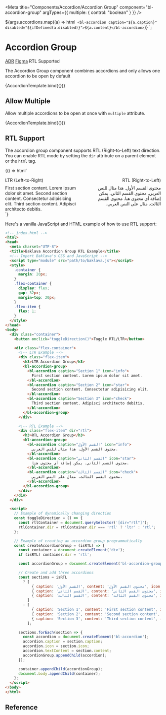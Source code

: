 
<Meta
  title="Components/Accordion/Accordion Group"
  component="bl-accordion-group"
  argTypes={{
    multiple: { control: "boolean" }
  }}
/>

  <bl-accordion-group multiple="${ifDefined(args.multiple)}">${args.accordions.map((a) => html`
    <bl-accordion caption="${a.caption}" disabled="${ifDefined(a.disabled)}">${a.content}</bl-accordion>`)}
  </bl-accordion-group>`;

# Accordion Group

<bl-badge icon="document">[ADR](https://github.com/Trendyol/baklava/issues/739)</bl-badge>
<bl-badge
  icon="puzzle">[Figma](https://www.figma.com/file/RrcLH0mWpIUy4vwuTlDeKN/Baklava-Design-Guide?type=design&node-id=15548%3A20910)</bl-badge>
<bl-badge icon="check_fill">RTL Supported</bl-badge>

The Accordion Group component combines accordions and only allows one accordion to be open by default

<Canvas>
  <Story name="Basic Usage" args={{accordions: [{caption: "Toggle Me", content: "Lorem ipsum dolor sit amet, consectetur adipisicing elit. Aut consectetur deserunt dolores eaque facere quisquam reprehenderit saepe sequi temporibus veniam!"}, {caption: "Disabled", content: "Lorem ipsum dolor sit amet, consectetur adipisicing elit. Aut consectetur deserunt dolores eaque facere quisquam reprehenderit saepe sequi temporibus veniam!", disabled: true}, {caption: "Toggle Me 2", content: "Lorem ipsum dolor sit amet, consectetur adipisicing elit. Aut consectetur deserunt dolores eaque facere quisquam reprehenderit saepe sequi temporibus veniam!"}, {caption: "Toggle Me 3", content: "Lorem ipsum dolor sit amet, consectetur adipisicing elit. Aut consectetur deserunt dolores eaque facere quisquam reprehenderit saepe sequi temporibus veniam!"}]}}>
    {AccordionTemplate.bind({})}
  </Story>
</Canvas>

## Allow Multiple

Allow multiple accordions to be open at once with `multiple` attribute.

<Canvas>
  <Story name="Allow Multiple" args={{multiple: true, accordions: [{caption: "Toggle Me", content: "Lorem ipsum dolor sit amet, consectetur adipisicing elit. Aut consectetur deserunt dolores eaque facere quisquam reprehenderit saepe sequi temporibus veniam!"}, {caption: "Disabled", content: "Lorem ipsum dolor sit amet, consectetur adipisicing elit. Aut consectetur deserunt dolores eaque facere quisquam reprehenderit saepe sequi temporibus veniam!", disabled: true}, {caption: "Toggle Me 2", content: "Lorem ipsum dolor sit amet, consectetur adipisicing elit. Aut consectetur deserunt dolores eaque facere quisquam reprehenderit saepe sequi temporibus veniam!"}, {caption: "Toggle Me 3", content: "Lorem ipsum dolor sit amet, consectetur adipisicing elit. Aut consectetur deserunt dolores eaque facere quisquam reprehenderit saepe sequi temporibus veniam!"}]}}>
    {AccordionTemplate.bind({})}
  </Story>
</Canvas>

## RTL Support

The accordion group component supports RTL (Right-to-Left) text direction. You can enable RTL mode by setting the `dir` attribute on a parent element or the `html` tag.

<Canvas>
  <Story name="RTL Support">
    {() => html`
      <div style="display: flex; gap: 32px;">
        <div style="flex: 1;">
          <p style="margin-bottom: 8px;">LTR (Left-to-Right)</p>
          <bl-accordion-group>
            <bl-accordion caption="Section 1" icon="info">
              First section content. Lorem ipsum dolor sit amet.
            </bl-accordion>
            <bl-accordion caption="Section 2" icon="star">
              Second section content. Consectetur adipisicing elit.
            </bl-accordion>
            <bl-accordion caption="Section 3" icon="check">
              Third section content. Adipisci architecto debitis.
            </bl-accordion>
          </bl-accordion-group>
        </div>
        <div style="flex: 1;" dir="rtl">
          <p style="margin-bottom: 8px;">RTL (Right-to-Left)</p>
          <bl-accordion-group>
            <bl-accordion caption="القسم الأول" icon="info">
              محتوى القسم الأول. هذا مثال للنص العربي.
            </bl-accordion>
            <bl-accordion caption="القسم الثاني" icon="star">
              محتوى القسم الثاني. يمكن إضافة أي محتوى هنا.
            </bl-accordion>
            <bl-accordion caption="القسم الثالث" icon="check">
              محتوى القسم الثالث. مثال على النص العربي.
            </bl-accordion>
          </bl-accordion-group>
        </div>
      </div>
    `}
  </Story>
</Canvas>

Here's a vanilla JavaScript and HTML example of how to use RTL support:

```html
<!-- index.html -->
<html>
<head>
  <meta charset="UTF-8">
  <title>Baklava Accordion Group RTL Example</title>
  <!-- Import Baklava's CSS and JavaScript -->
  <script type="module" src="path/to/baklava.js"></script>
  <style>
    .container {
      margin: 20px;
    }
    .flex-container {
      display: flex;
      gap: 32px;
      margin-top: 20px;
    }
    .flex-item {
      flex: 1;
    }
  </style>
</head>
<body>
  <div class="container">
    <button onclick="toggleDirection()">Toggle RTL/LTR</button>

    <div class="flex-container">
      <!-- LTR Example -->
      <div class="flex-item">
        <h3>LTR Accordion Group</h3>
        <bl-accordion-group>
          <bl-accordion caption="Section 1" icon="info">
            First section content. Lorem ipsum dolor sit amet.
          </bl-accordion>
          <bl-accordion caption="Section 2" icon="star">
            Second section content. Consectetur adipisicing elit.
          </bl-accordion>
          <bl-accordion caption="Section 3" icon="check">
            Third section content. Adipisci architecto debitis.
          </bl-accordion>
        </bl-accordion-group>
      </div>

      <!-- RTL Example -->
      <div class="flex-item" dir="rtl">
        <h3>RTL Accordion Group</h3>
        <bl-accordion-group>
          <bl-accordion caption="القسم الأول" icon="info">
            محتوى القسم الأول. هذا مثال للنص العربي.
          </bl-accordion>
          <bl-accordion caption="القسم الثاني" icon="star">
            محتوى القسم الثاني. يمكن إضافة أي محتوى هنا.
          </bl-accordion>
          <bl-accordion caption="القسم الثالث" icon="check">
            محتوى القسم الثالث. مثال على النص العربي.
          </bl-accordion>
        </bl-accordion-group>
      </div>
    </div>
  </div>

  <script>
    // Example of dynamically changing direction
    const toggleDirection = () => {
      const rtlContainer = document.querySelector('[dir="rtl"]');
      rtlContainer.dir = rtlContainer.dir === 'rtl' ? 'ltr' : 'rtl';
    };

    // Example of creating an accordion group programmatically
    const createAccordionGroup = (isRTL) => {
      const container = document.createElement('div');
      if (isRTL) container.dir = 'rtl';

      const accordionGroup = document.createElement('bl-accordion-group');

      // Create and add three accordions
      const sections = isRTL
        ? [
            { caption: 'القسم الأول', content: 'محتوى القسم الأول', icon: 'info' },
            { caption: 'القسم الثاني', content: 'محتوى القسم الثاني', icon: 'star' },
            { caption: 'القسم الثالث', content: 'محتوى القسم الثالث', icon: 'check' }
          ]
        : [
            { caption: 'Section 1', content: 'First section content', icon: 'info' },
            { caption: 'Section 2', content: 'Second section content', icon: 'star' },
            { caption: 'Section 3', content: 'Third section content', icon: 'check' }
          ];

      sections.forEach(section => {
        const accordion = document.createElement('bl-accordion');
        accordion.caption = section.caption;
        accordion.icon = section.icon;
        accordion.textContent = section.content;
        accordionGroup.appendChild(accordion);
      });

      container.appendChild(accordionGroup);
      document.body.appendChild(container);
    };
  </script>
</body>
</html>
```

## Reference

<ArgsTable of="bl-accordion-group" />
